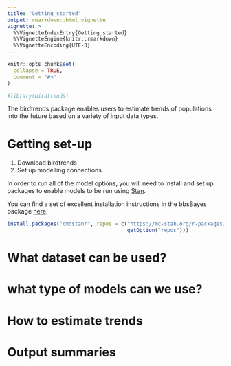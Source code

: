 ```yaml
---
title: "Getting_started"
output: rmarkdown::html_vignette
vignette: >
  %\VignetteIndexEntry{Getting_started}
  %\VignetteEngine{knitr::rmarkdown}
  %\VignetteEncoding{UTF-8}
---
```


```r
knitr::opts_chunk$set(
  collapse = TRUE,
  comment = "#>"
)
```

```r
#library(birdtrends)

```

The birdtrends package enables users to estimate trends of populations into the future based on a variety of input data types. 

# Getting set-up 

1) Download birdtrends
2) Set up modelling connections. 


In order to run all of the model options, you will need to install and set up packages to enable models to be run using [Stan](https://mc-stan.org/). 

You can find a set of excellent installation instructions in the bbsBayes package [here](https://bbsbayes.github.io/bbsBayes2/articles/bbsBayes2.html).

```r
install.packages("cmdstanr", repos = c("https://mc-stan.org/r-packages/",
                                       getOption("repos")))
```

# What dataset can be used? 



# what type of models can we use? 


# How to estimate trends 


# Output summaries 


